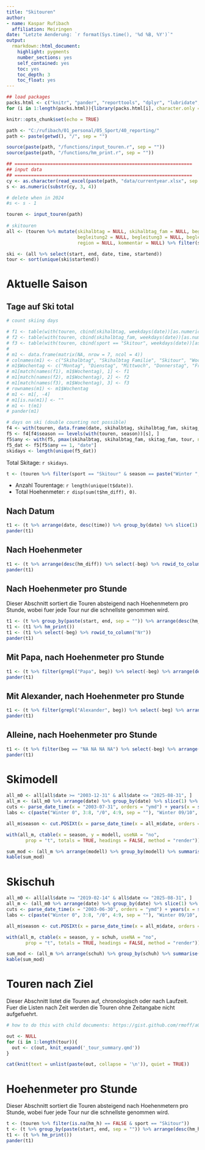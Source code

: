 ```yaml
---
title: "Skitouren"
author: 
- name: Kaspar Rufibach
  affiliation: Meiringen
date: "Letzte Aenderung: `r format(Sys.time(), '%d %B, %Y')`"
output: 
  rmarkdown::html_document:
    highlight: pygments
    number_sections: yes
    self_contained: yes
    toc: yes
    toc_depth: 3
    toc_float: yes
---
```


```r
## load packages
packs.html <- c("knitr", "pander", "reporttools", "dplyr", "lubridate", "readxl", "tibble", "summarytools")
for (i in 1:length(packs.html)){library(packs.html[i], character.only = TRUE)}

knitr::opts_chunk$set(echo = TRUE)

path <- "C:/rufibach/01_personal/05_Sport/40_reporting/"
path <- paste(getwd(), "/", sep = "")

source(paste(path, "/functions/input_touren.r", sep = ""))
source(paste(path, "/functions/hm_print.r", sep = ""))

## =================================================================
## input data
## =================================================================
cy <- as.character(read_excel(paste(path, "data/currentyear.xlsx", sep = "")))
s <- as.numeric(substr(cy, 3, 4))

# delete when in 2024
#s <- s - 1

touren <- input_touren(path)
                  
# skitouren
all <- (touren %>% mutate(skihalbtag = NULL, skihalbtag_fam = NULL, begleitung1 = NULL, 
                          begleitung2 = NULL, begleitung3 = NULL, begleitung4 = NULL, beg = NULL,
                          region = NULL, kommentar = NULL) %>% filter(sport == "Skitour") %>% arrange(end, time) )

ski <- (all %>% select(start, end, date, time, startend))
tour <- sort(unique(ski$startend))
```

# Aktuelle Saison {.tabset .tabset-fade .tabset-pills}

## Tage auf Ski total

```r
# count skiing days

# f1 <- table(with(touren, cbind(skihalbtag, weekdays(date))[as.numeric(season) == s & is.na(skihalbtag) == FALSE, 2]))
# f2 <- table(with(touren, cbind(skihalbtag_fam, weekdays(date))[as.numeric(season) == s & is.na(skihalbtag_fam) == FALSE, 2]))
# f3 <- table(with(touren, cbind(sport == "Skitour", weekdays(date))[as.numeric(season) == s & (sport == "Skitour"), 2]))
# 
# m1 <- data.frame(matrix(NA, nrow = 7, ncol = 4))
# colnames(m1) <- c("Skihalbtag", "Skihalbtag Familie", "Skitour", "Wochentag")
# m1$Wochentag <- c("Montag", "Dienstag", "Mittwoch", "Donnerstag", "Freitag", "Samstag", "Sonntag")
# m1[match(names(f1), m1$Wochentag), 1] <- f1
# m1[match(names(f2), m1$Wochentag), 2] <- f2
# m1[match(names(f3), m1$Wochentag), 3] <- f3
# rownames(m1) <- m1$Wochentag
# m1 <- m1[, -4]
# m1[is.na(m1)] <- ""
# m1 <- t(m1)
# pander(m1)

# days on ski (double counting not possible)
f4 <- with(touren, data.frame(date, skihalbtag, skihalbtag_fam, skitag_fam, tour = as.numeric(sport == "Skitour"), season))
f5 <- f4[f4$season == levels(with(touren, season))[s], ]
f5$any <- with(f5, pmax(skihalbtag, skihalbtag_fam, skitag_fam, tour, na.rm = TRUE))
f5_dat <- f5[f5$any == 1, "date"]
skidays <- length(unique(f5_dat))
```

Total Skitage: `r skidays`.

```r
t <- (touren %>% filter(sport == "Skitour" & season == paste("Winter ", s - 1, "/", s, sep = "")) %>% hm_print())
```

- Anzahl Tourentage: `r length(unique(t$date))`. 
- Total Hoehenmeter: `r disp(sum(t$hm_diff), 0)`.

::: {.panel-tabset .nav-pills}

## Nach Datum

```r
t1 <- (t %>% arrange(date, desc(time)) %>% group_by(date) %>% slice(1) %>% rowid_to_column("Nr") %>% select(-beg))
pander(t1)
```

## Nach Hoehenmeter

```r
t1 <- (t %>% arrange(desc(hm_diff)) %>% select(-beg) %>% rowid_to_column("Nr"))
pander(t1)
```

## Nach Hoehenmeter pro Stunde

Dieser Abschnitt sortiert die Touren absteigend nach Hoehenmetern pro Stunde, wobei fuer jede Tour nur die schnellste genommen wird.

```r
t1 <- (t %>% group_by(paste(start, end, sep = "")) %>% arrange(desc(hm_h)) %>% slice(1) %>% ungroup())
t1 <- (t1 %>% hm_print())
t1 <- (t1 %>% select(-beg) %>% rowid_to_column("Nr"))
pander(t1)
```


## Mit Papa, nach Hoehenmeter pro Stunde

```r
t1 <- (t %>% filter(grepl("Papa", beg)) %>% select(-beg) %>% arrange(desc(hm_h))) %>% rowid_to_column("Nr")
pander(t1)
```

## Mit Alexander, nach Hoehenmeter pro Stunde

```r
t1 <- (t %>% filter(grepl("Alexander", beg)) %>% select(-beg) %>% arrange(desc(hm_h))) %>% rowid_to_column("Nr")
pander(t1)
```

## Alleine, nach Hoehenmeter pro Stunde

```r
t1 <- (t %>% filter(beg == "NA NA NA NA") %>% select(-beg) %>% arrange(desc(hm_h))) %>% rowid_to_column("Nr")
pander(t1)
```

:::

# Skimodell

```r
all_m0 <- all[all$date >= "2003-12-31" & all$date <= "2025-08-31", ]
all_m <- (all_m0 %>% arrange(date) %>% group_by(date) %>% slice(1) %>% select(-season))
cuts <- parse_date_time(x = "2003-07-31", orders = "ymd") + years(x = seq.int(from = 0, to = s - 3, by = 1))
labs <- c(paste("Winter 0", 3:8, "/0", 4:9, sep = ""), "Winter 09/10", paste("Winter ", 10:(s - 1), "/", 11:s, sep = ""))

all_m$season <- cut.POSIXt(x = parse_date_time(x = all_m$date, orders = "ymd"), breaks = cuts, labels = labs)

with(all_m, ctable(x = season, y = modell, useNA = "no", 
       prop = "t", totals = TRUE, headings = FALSE, method = "render"))
```

```r
sum_mod <- (all_m %>% arrange(modell) %>% group_by(modell) %>% summarise(Hm = sum(hm_diff, na.rm = TRUE)))
kable(sum_mod)
```


# Skischuh

```r
all_m0 <- all[all$date >= "2019-02-14" & all$date <= "2025-08-31", ]
all_m <- (all_m0 %>% arrange(date) %>% group_by(date) %>% slice(1) %>% select(-season))
cuts <- parse_date_time(x = "2003-06-30", orders = "ymd") + years(x = seq.int(from = 0, to = s - 3, by = 1))
labs <- c(paste("Winter 0", 3:8, "/0", 4:9, sep = ""), "Winter 09/10", paste("Winter ", 10:(s - 1), "/", 11:s, sep = ""))

all_m$season <- cut.POSIXt(x = parse_date_time(x = all_m$date, orders = "ymd"), breaks = cuts, labels = labs)

with(all_m, ctable(x = season, y = schuh, useNA = "no", 
       prop = "t", totals = TRUE, headings = FALSE, method = "render"))
```

```r
sum_mod <- (all_m %>% arrange(schuh) %>% group_by(schuh) %>% summarise(Hm = sum(hm_diff, na.rm = TRUE)))
kable(sum_mod)
```

# Touren nach Ziel

Dieser Abschnitt listet die Touren auf, chronologisch oder nach Laufzeit. Fuer die Listen nach Zeit werden die Touren ohne Zeitangabe nicht aufgefuehrt.

```r

# how to do this with child documents: https://gist.github.com/rmoff/a043676a2f084b81a434

out <- NULL
for (i in 1:length(tour)){
  out <- c(out, knit_expand('_tour_summary.qmd'))
}

cat(knit(text = unlist(paste(out, collapse = '\n')), quiet = TRUE))
```

# Hoehenmeter pro Stunde

Dieser Abschnitt sortiert die Touren absteigend nach Hoehenmetern pro Stunde, wobei fuer jede Tour nur die schnellste genommen wird.

```r
t <- (touren %>% filter(is.na(hm_h) == FALSE & sport == "Skitour"))
t <- (t %>% group_by(paste(start, end, sep = "")) %>% arrange(desc(hm_h)) %>% slice(1) %>% ungroup())
t1 <- (t %>% hm_print())
pander(t1)
```

